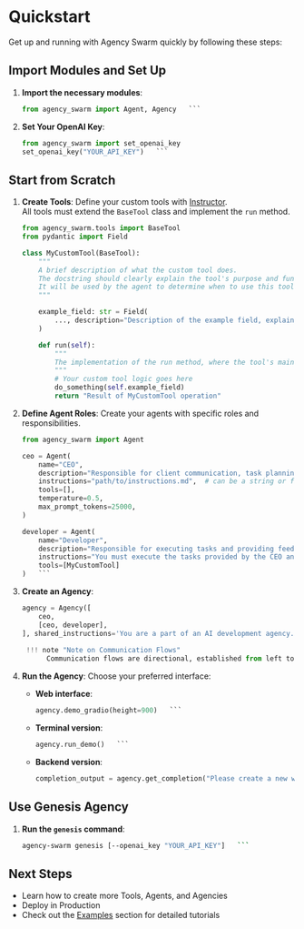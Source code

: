 # Quickstart

Get up and running with Agency Swarm quickly by following these steps:

## Import Modules and Set Up

1. **Import the necessary modules**:
   ```python
   from agency_swarm import Agent, Agency   ```

2. **Set Your OpenAI Key**:
   ```python
   from agency_swarm import set_openai_key
   set_openai_key("YOUR_API_KEY")   ```

## Start from Scratch

1. **Create Tools**: Define your custom tools with [Instructor](https://github.com/jxnl/instructor).  
   All tools must extend the `BaseTool` class and implement the `run` method.
   ```python
   from agency_swarm.tools import BaseTool
   from pydantic import Field

   class MyCustomTool(BaseTool):
       """
       A brief description of what the custom tool does. 
       The docstring should clearly explain the tool's purpose and functionality.
       It will be used by the agent to determine when to use this tool.
       """

       example_field: str = Field(
           ..., description="Description of the example field, explaining its purpose and usage for the Agent."
       )

       def run(self):
           """
           The implementation of the run method, where the tool's main functionality is executed.
           """
           # Your custom tool logic goes here
           do_something(self.example_field)
           return "Result of MyCustomTool operation"
   ```

2. **Define Agent Roles**: Create your agents with specific roles and responsibilities.
   ```python
   from agency_swarm import Agent

   ceo = Agent(
       name="CEO",
       description="Responsible for client communication, task planning, and management.",
       instructions="path/to/instructions.md",  # can be a string or file path
       tools=[],
       temperature=0.5,
       max_prompt_tokens=25000,
   )

   developer = Agent(
       name="Developer",
       description="Responsible for executing tasks and providing feedback.",
       instructions="You must execute the tasks provided by the CEO and provide feedback.",
       tools=[MyCustomTool]
   )   ```

3. **Create an Agency**:
   ```python
   agency = Agency([
       ceo,
       [ceo, developer],
   ], shared_instructions='You are a part of an AI development agency.\n\n')   ```
        
    !!! note "Note on Communication Flows"
         Communication flows are directional, established from left to right in the agency_chart definition. The CEO can initiate a chat with the developer (dev) who can respond, but the developer cannot initiate a chat with the CEO.

4. **Run the Agency**:
    Choose your preferred interface:

    - **Web interface**:
        ```python
        agency.demo_gradio(height=900)   ```
        
    - **Terminal version**:
        ```python
        agency.run_demo()   ```
        
    - **Backend version**:
        ```python
        completion_output = agency.get_completion("Please create a new website for our client.", yield_messages=False)   ```

## Use Genesis Agency

1. **Run the `genesis` command**:
    ```bash
    agency-swarm genesis [--openai_key "YOUR_API_KEY"]   ```

## Next Steps

- Learn how to create more Tools, Agents, and Agencies
- Deploy in Production
- Check out the [Examples](examples.md) section for detailed tutorials 